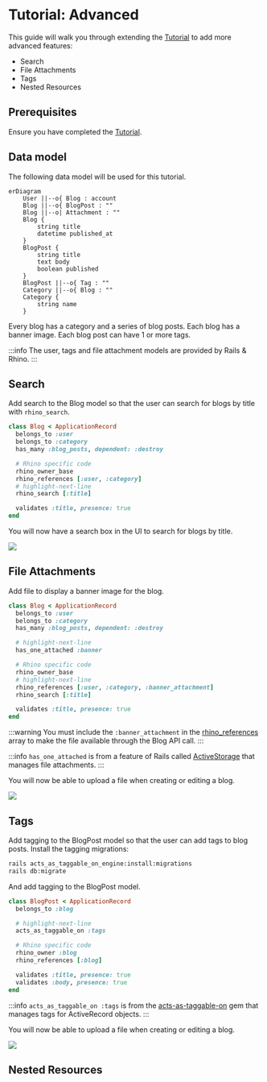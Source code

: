 # Tutorial: Advanced

This guide will walk you through extending the [Tutorial](tutorial) to add more advanced features:

- Search
- File Attachments
- Tags
- Nested Resources

## Prerequisites

Ensure you have completed the [Tutorial](tutorial).

## Data model

The following data model will be used for this tutorial.

```mermaid
erDiagram
    User ||--o{ Blog : account
    Blog ||--o{ BlogPost : ""
    Blog ||--o| Attachment : ""
    Blog {
        string title
        datetime published_at
    }
    BlogPost {
        string title
        text body
        boolean published
    }
    BlogPost ||--o{ Tag : ""
    Category ||--o{ Blog : ""
    Category {
        string name
    }
```

Every blog has a category and a series of blog posts. Each blog has a banner image. Each blog post can have 1 or more tags.

:::info
The user, tags and file attachment models are provided by Rails & Rhino.
:::

## Search

Add search to the Blog model so that the user can search for blogs by title with `rhino_search`.

```ruby title="app/models/blog.rb"
class Blog < ApplicationRecord
  belongs_to :user
  belongs_to :category
  has_many :blog_posts, dependent: :destroy

  # Rhino specific code
  rhino_owner_base
  rhino_references [:user, :category]
  # highlight-next-line
  rhino_search [:title]

  validates :title, presence: true
end
```

You will now have a search box in the UI to search for blogs by title.

![](/img/tutorial_advanced_search.png)

## File Attachments

Add file to display a banner image for the blog.

```ruby title="app/models/blog.rb"
class Blog < ApplicationRecord
  belongs_to :user
  belongs_to :category
  has_many :blog_posts, dependent: :destroy

  # highlight-next-line
  has_one_attached :banner

  # Rhino specific code
  rhino_owner_base
  # highlight-next-line
  rhino_references [:user, :category, :banner_attachment]
  rhino_search [:title]

  validates :title, presence: true
end
```

:::warning
You must include the `:banner_attachment` in the [rhino_references](core/resources/#references) array to make the file available through the Blog API call.
:::

:::info
`has_one_attached` is from a feature of Rails called [ActiveStorage](https://guides.rubyonrails.org/active_storage_overview.html) that manages file attachments.
:::

You will now be able to upload a file when creating or editing a blog.

![](/img/tutorial_advanced_file_attachment.png)

## Tags

Add tagging to the BlogPost model so that the user can add tags to blog posts. Install the tagging migrations:

```bash
rails acts_as_taggable_on_engine:install:migrations
rails db:migrate
```

And add tagging to the BlogPost model.

```ruby title="app/models/blog_post.rb"
class BlogPost < ApplicationRecord
  belongs_to :blog

  # highlight-next-line
  acts_as_taggable_on :tags

  # Rhino specific code
  rhino_owner :blog
  rhino_references [:blog]

  validates :title, presence: true
  validates :body, presence: true
end
```

:::info
`acts_as_taggable_on :tags` is from the [acts-as-taggable-on](https://github.com/mbleigh/acts-as-taggable-on) gem that manages tags for ActiveRecord objects.
:::

You will now be able to upload a file when creating or editing a blog.

![](/img/tutorial_advanced_tags.png)

## Nested Resources
